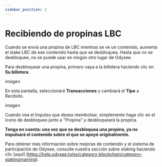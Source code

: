 ```yaml
---
sidebar_position: 2
---
```


# Recibiendo de propinas LBC

Cuando se envía una propina de LBC mientras se ve un contenido, aumenta el stake LBC de ese contenido hasta que se desbloquea. Hasta que no se desbloquee, no se puede usar en ningún otro lugar de Odysee.

Para desbloquear una propina, primero vaya a la billetera haciendo clic en **Su billetera**.

*imagen*

En esta pantalla, seleccionará **Transacciones** y cambiará el **Tipo** a Recibido.

*imagen*

Cuando vea el Impulso que desea reembolsar, simplemente haga clic en el icono de desbloqueo junto a "Propina" y desbloqueará la propina.

**Tenga en cuenta: una vez que se desbloquea una propina, ya no impulsará el contenido sobre el que se apoyó originalmente.**

Para obtener más información sobre mejoras de contenido y el sistema de participación de Odysee, consulte nuestra sección sobre staking haciendo clic [aquí] (https://help.odysee.tv/es/category-blockchain/category-staking/naming).